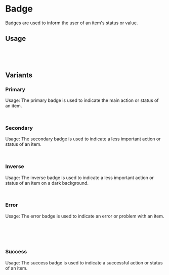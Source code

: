 

<Meta of={BadgeStories} />

# Badge

Badges are used to inform the user of an item's status or value.

<Canvas of={BadgeStories.Primary} />

## Usage

```jsx
import { Badge } from 'react-barebones-ts';

<Badge>Badge</Badge>
```

## Variants

### Primary

Usage: The primary badge is used to indicate the main action or status of an item.

```jsx
<Badge variant="primary">Badge</Badge>
```

<Canvas of={BadgeStories.Primary} />

### Secondary

Usage: The secondary badge is used to indicate a less important action or status of an item.

```jsx
<Badge variant="secondary">Badge</Badge>
```

<Canvas of={BadgeStories.Secondary} />

### Inverse

Usage: The inverse badge is used to indicate a less important action or status of an item on a dark background.

```jsx
<Badge variant="inverse">Badge</Badge>
```

<Canvas of={BadgeStories.Inverse} />

### Error

Usage: The error badge is used to indicate an error or problem with an item.

```jsx

import { Badge } from '@storybook/blocks';

<Badge variant="error">Badge</Badge>
```

<Canvas of={BadgeStories.Error} />

### Success

Usage: The success badge is used to indicate a successful action or status of an item.

```jsx

import { Badge } from '@storybook/blocks';

<Badge variant="success">Badge</Badge>
```

<Canvas of={BadgeStories.Success} />